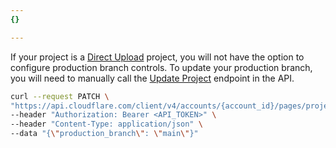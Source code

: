 ```yaml
---
{}

---
```


If your project is a [Direct Upload](/pages/get-started/direct-upload/) project, you will not have the option to configure production branch controls. To update your production branch, you will need to manually call the [Update Project](/api/operations/pages-project-update-project) endpoint in the API.

```bash
curl --request PATCH \
"https://api.cloudflare.com/client/v4/accounts/{account_id}/pages/projects/{project_name}" \
--header "Authorization: Bearer <API_TOKEN>" \
--header "Content-Type: application/json" \
--data "{\"production_branch\": \"main\"}"
```

